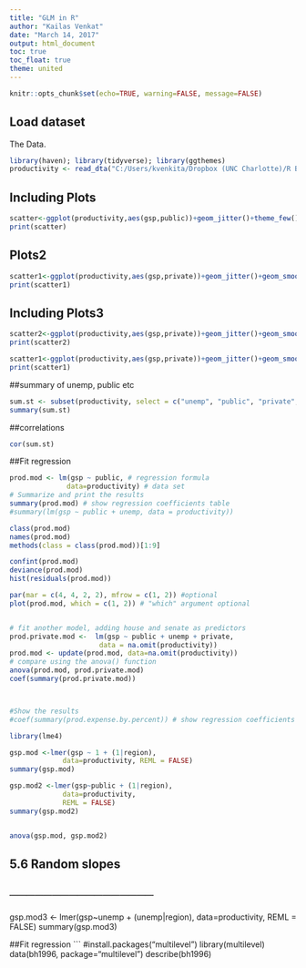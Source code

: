 ---
title: "GLM in R"
author: "Kailas Venkat"
date: "March 14, 2017"
output: html_document
toc: true
toc_float: true
theme: united 
---

```{r setup, include=FALSE}
knitr::opts_chunk$set(echo=TRUE, warning=FALSE, message=FALSE)
```

## Load dataset

The Data.

```{r data}
library(haven); library(tidyverse); library(ggthemes)
productivity <- read_dta("C:/Users/kvenkita/Dropbox (UNC Charlotte)/R Bootcamp/Data/productivity.dta")
```
\addcontentsline{toc}{section}{Abstract}

## Including Plots

```{r gsp, echo=TRUE}

scatter<-ggplot(productivity,aes(gsp,public))+geom_jitter()+theme_few()
print(scatter)
```
## Plots2
```{r private}
scatter1<-ggplot(productivity,aes(gsp,private))+geom_jitter()+geom_smooth()+theme_few()
print(scatter1)
```
## Including Plots3
```{r private by state}
scatter2<-ggplot(productivity,aes(gsp,private))+geom_jitter()+geom_smooth()+facet_wrap(~state,ncol=9)+theme_few()
print(scatter2)
```
```{r private density}
scatter1<-ggplot(productivity,aes(gsp,private))+geom_jitter()+geom_smooth()+geom_density2d()+theme_few()
print(scatter1)
```
##summary of unemp, public etc
```{r}
sum.st <- subset(productivity, select = c("unemp", "public", "private", "gsp"))
summary(sum.st)
```
##correlations
```{r}
cor(sum.st)
```

##Fit regression
```{r}
prod.mod <- lm(gsp ~ public, # regression formula
              data=productivity) # data set
# Summarize and print the results
summary(prod.mod) # show regression coefficients table
#summary(lm(gsp ~ public + unemp, data = productivity))

class(prod.mod)
names(prod.mod)
methods(class = class(prod.mod))[1:9]

confint(prod.mod)
deviance(prod.mod)
hist(residuals(prod.mod))

par(mar = c(4, 4, 2, 2), mfrow = c(1, 2)) #optional
plot(prod.mod, which = c(1, 2)) # "which" argument optional


# fit another model, adding house and senate as predictors
prod.private.mod <-  lm(gsp ~ public + unemp + private,
                      data = na.omit(productivity))
prod.mod <- update(prod.mod, data=na.omit(productivity))
# compare using the anova() function
anova(prod.mod, prod.private.mod)
coef(summary(prod.private.mod))



#Show the results
#coef(summary(prod.expense.by.percent)) # show regression coefficients table

library(lme4)

gsp.mod <-lmer(gsp ~ 1 + (1|region),
             data=productivity, REML = FALSE)
summary(gsp.mod)

gsp.mod2 <-lmer(gsp~public + (1|region),
             data=productivity,
             REML = FALSE) 
summary(gsp.mod2)


anova(gsp.mod, gsp.mod2)

```
## 5.6 Random slopes
## ─────────────────



gsp.mod3 <- lmer(gsp~unemp + (unemp|region), data=productivity,
               REML = FALSE) 
summary(gsp.mod3)

##Fit regression
```
#install.packages("multilevel")
library(multilevel)
data(bh1996, package="multilevel")
describe(bh1996)
